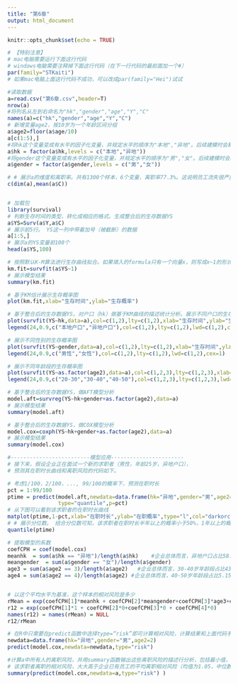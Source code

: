 ```yaml
---
title: "第6章"
output: html_document
---
```


```r
knitr::opts_chunk$set(echo = TRUE)
```

```r
# 【特别注意】
# mac电脑需要运行下面这行代码
# windows电脑需要注释掉下面这行代码（在下一行代码的最前面加一个#）
par(family="STKaiti")
# 如果mac电脑上面这行代码不成功，可以改成par(family="Hei")试试

#读取数据
a=read.csv("第6章.csv",header=T)
nrow(a)
#将列名从左到右命名为"hk","gender","age","Y","C"
names(a)=c("hk","gender","age","Y","C")
# 新增变量age2，按10岁为一个年龄区间分组
a$age2=floor(a$age/10)
a[c(1:5),]
#将hk这个变量变成有水平的因子化变量，并规定水平的顺序为"本地","异地"。后续建模时会默认以"本地"为基准
a$hk = factor(a$hk,levels = c("本地","异地"))
#将gender这个变量变成有水平的因子化变量，并规定水平的顺序为"男","女"。后续建模时会默认以"男"为基准
a$gender = factor(a$gender,levels = c("男","女"))

# # 展示a的维度和离职率。共有1300个样本，6个变量，离职率77.3%。这说明员工流失很严重。
c(dim(a),mean(a$C))


# 加载包
library(survival)
# 判断生存时间的类型，转化成相应的格式。生成整合后的生存数据YS
a$YS=Surv(a$Y,a$C)
# 展示前5行。 YS这一列中带着加号（被截断）的数据
a[1:5,]
# 展示a的YS变量前100个
head(a$YS,100)

# 按照默认K-M算法进行生存曲线拟合。如果填入的formula只有一个向量x，则写成x~1的形式
km.fit=survfit(a$YS~1)
# 展示模型结果
summary(km.fit)

# 基于KM估计展示生存概率图
plot(km.fit,xlab="生存时间",ylab="生存概率")

# 基于整合后的生存数据YS，对户口（hk）做基于KM曲线的描述统计分析。展示不同户口的生存概率图
plot(survfit(YS~hk,data=a),col=c(1,2),lty=c(1,2),xlab="生存时间",ylab="生存概率")
legend(24,0.9,c("本地户口","异地户口"),col=c(1,2),lty=c(1,2),lwd=c(1,2),cex=0.9)

# 展示不同性别的生存概率图
plot(survfit(YS~gender,data=a),col=c(1,2),lty=c(1,2),xlab="生存时间",ylab="生存概率")
legend(24,0.9,c("男性","女性"),col=c(1,2),lty=c(1,2),lwd=c(1,2),cex=1)

# 展示不同年龄段的生存概率图
plot(survfit(YS~as.factor(age2),data=a),col=c(1,2,3),lty=c(1,2,3),xlab="生存时间",ylab="生存概率")
legend(24,0.9,c("20-30","30-40","40-50"),col=c(1,2,3),lty=c(1,2,3),lwd=c(1,2),cex=1)

# 基于整合后的生存数据YS，做AFT模型分析
model.aft=survreg(YS~hk+gender+as.factor(age2),data=a)	
# 展示模型结果
summary(model.aft)										

# 基于整合后的生存数据YS，做COX模型分析
model.cox=coxph(YS~hk+gender+as.factor(age2),data=a)
# 展示模型结果
summary(model.cox)

#-------------------------模型应用-----------------------
# 接下来，假设企业正在面试一个新的求职者（男性，年龄25岁，异地户口），
# 预测其在职时长曲线和离职风险的代码如下。

# 考虑1/100，2/100，..., 99/100的概率下，预测在职时长
pct = 1:99/100
ptime = predict(model.aft,newdata=data.frame(hk="异地",gender="男",age2=2),
                type="quantile",p=pct) 
# 从下图可以看到该求职者的在职时长曲线
matplot(ptime,1-pct,xlab="在职时长",ylab="在职概率",type="l",col="darkorchid1",lwd=3)
# # 展示分位数。 结合分位数可知，该求职者在职时长半年以上的概率小于50%，1年以上的概率小于25%，看起来忠诚度较低。
quantile(ptime)

# 提取模型的系数
coefCPH = coef(model.cox) 
meanhk  = sum(a$hk == "异地")/length(a$hk)    #企业总体而言，异地户口占比58.38%
meangender  = sum(a$gender == "女")/length(a$gender)                    #企业总体而言，女性占比34.08%
age3 = sum(a$age2 == 3)/length(a$age2)   #企业总体而言，30-40岁年龄段占比43.08%
age4 = sum(a$age2 == 4)/length(a$age2) #企业总体而言，40-50岁年龄段占比5.15%


# 以这个平均水平为基准，这个样本的相对风险是多少
rMean = exp(coefCPH[1]*meanhk + coefCPH[2]*meangender+coefCPH[3]*age3+coefCPH[4]*age4)
r12 = exp(coefCPH[1]*1 + coefCPH[2]*0+coefCPH[3]*0 + coefCPH[4]*0)
names(r12) = names(rMean) = NULL
r12/rMean

# 在R中只需要在predict函数中选择type=“risk”即可计算相对风险，计算结果和上面代码手动计算结果一致
newdata=data.frame(hk="异地",gender="男",age2=2)
predict(model.cox,newdata=newdata,type="risk")

#计算a中所有人的离职风险，并用summary函数输出这些离职风险的描述行分析，包括最小值，平均值，中位数
# 该求职者离职的相对风险，大大高于企业已有员工的平均离职相对风险（均值为1.05，中位数为0.95）。
summary(predict(model.cox,newdata=a,type="risk") )


```

